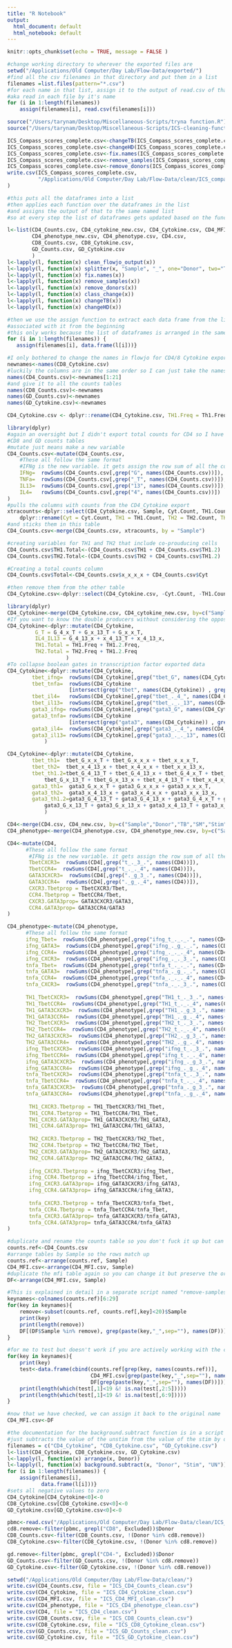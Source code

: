 ```yaml
---
title: "R Notebook"
output:
  html_document: default
  html_notebook: default
---
```

```r
knitr::opts_chunk$set(echo = TRUE, message = FALSE )
```

```r
#change working directory to wherever the exported files are
setwd("/Applications/Old Computer/Day Lab/Flow-Data/exported/")
#find all the csv filenames in that directory and put them in a list
filenames =list.files(pattern="*.csv")
#for each name in that list, assign it to the output of read.csv of that name
#aka read in each file by it's name
for (i in 1:length(filenames)) 
    assign(filenames[i], read.csv(filenames[i]))
```

```r
source("/Users/tarynam/Desktop/Miscellaneous-Scripts/tryna function.R")
source("/Users/tarynam/Desktop/Miscellaneous-Scripts/ICS-cleaning-functions.R")
```

```r
ICS_Compass_scores_complete.csv<-changeTB(ICS_Compass_scores_complete.csv)
ICS_Compass_scores_complete.csv<-changeHD(ICS_Compass_scores_complete.csv)
ICS_Compass_scores_complete.csv<-fix.names(ICS_Compass_scores_complete.csv)
ICS_Compass_scores_complete.csv<-remove_samples(ICS_Compass_scores_complete.csv)
ICS_Compass_scores_complete.csv<-remove_donors(ICS_Compass_scores_complete.csv)
write.csv(ICS_Compass_scores_complete.csv,
          "/Applications/Old Computer/Day Lab/Flow-Data/clean/ICS_compass_complete_clean.csv"
)
```

```r
#this puts all the dataframes into a list 
#then applies each function over the dataframes in the list
#and assigns the output of that to the same named list
#so at every step the list of dataframes gets updated based on the function output 

l<-list(CD4_Counts.csv, CD4_cytokine_new.csv, CD4_Cytokine.csv, CD4_MFI.csv, CD4_new.csv,
        CD4_phenotype_new.csv, CD4_phenotype.csv, CD4.csv, 
        CD8_Counts.csv, CD8_Cytokine.csv, 
        GD_Counts.csv, GD_Cytokine.csv
        )
l<-lapply(l, function(x) clean_flowjo_output(x))
l<-lapply(l, function(x) splitter(x, "Sample", "_", one="Donor", two="TB", three="SM", four="Stim"))
l<-lapply(l, function(x) fix.names(x))
l<-lapply(l, function(x) remove_samples(x))
l<-lapply(l, function(x) remove_donors(x))
l<-lapply(l, function(x) class_change(x))
l<-lapply(l, function(x) changeTB(x))
l<-lapply(l, function(x) changeHD(x))

#then we use the assign function to extract each data frame from the list and assign it to the filename
#associated with it from the beginning
#this only works because the list of dataframes is arranged in the same order as the list filenames 
for (i in 1:length(filenames)) {
   assign(filenames[i], data.frame(l[i]))}
```

```r
#I only bothered to change the names in flowjo for CD4/8 Cytokine exports so the rest are ugly
newnames<-names(CD8_Cytokine.csv)
#luckily the columns are in the same order so I can just take the names from one of those 
names(CD4_Counts.csv)<-newnames[1:21]
#and give it to all the counts tables
names(CD8_Counts.csv)<-newnames
names(GD_Counts.csv)<-newnames
names(GD_Cytokine.csv)<-newnames

CD4_Cytokine.csv <- dplyr::rename(CD4_Cytokine.csv, TH1.Freq = Th1.Freq)
```

```r
library(dplyr)
#again an oversight but I didn't export total counts for CD4 so I have to make them to match 
#CD8 and GD counts tables
#mutate just means make a new variable 
CD4_Counts.csv<-mutate(CD4_Counts.csv,
    #These all follow the same format
    #IFNg is the new variable. it gets assign the row sum of all the columns that have a G in the name
    IFNg=  rowSums(CD4_Counts.csv[,grep("G", names(CD4_Counts.csv))]),
    TNFa=  rowSums(CD4_Counts.csv[,grep("_T", names(CD4_Counts.csv))]),
    IL13=  rowSums(CD4_Counts.csv[,grep("13", names(CD4_Counts.csv))]),
    IL4=   rowSums(CD4_Counts.csv[,grep("4", names(CD4_Counts.csv))])
)
#pulls the columns with counts from the CD4_Cytokine export
xtracounts<-dplyr::select(CD4_Cytokine.csv, Sample, Cyt.Count, TH1.Count, TH1.2.Count, TH2.Count)%>%
    dplyr::rename(Cyt = Cyt.Count, TH1 = TH1.Count, TH2 = TH2.Count, TH1.2 = TH1.2.Count)
#and sticks them in this table
CD4_Counts.csv<-merge(CD4_Counts.csv, xtracounts, by = "Sample")

#creating variables for TH1 and TH2 that include co-prouducing cells
CD4_Counts.csv$TH1.Total<-(CD4_Counts.csv$TH1 + CD4_Counts.csv$TH1.2)
CD4_Counts.csv$TH2.Total<-(CD4_Counts.csv$TH2 + CD4_Counts.csv$TH1.2)

#Creating a total counts column
CD4_Counts.csv$Total<-CD4_Counts.csv$x_x_x_x + CD4_Counts.csv$Cyt

#then remove them from the other table
CD4_Cytokine.csv<-dplyr::select(CD4_Cytokine.csv, -Cyt.Count, -TH1.Count, -TH1.2.Count, -TH2.Count)
```

```r
library(dplyr)
CD4_Cytokine<-merge(CD4_Cytokine.csv, CD4_cytokine_new.csv, by=c("Sample","Donor","TB","SM","Stim" ), all=TRUE)
#If you want to know the double producers without considering the opposite TH cytokines
CD4_Cytokine<-dplyr::mutate(CD4_Cytokine, 
         G_T = G_4_x_T + G_x_13_T + G_x_x_T,
         IL4_IL13 = G_4_13_x + x_4_13_T + x_4_13_x,
         TH1.Total = TH1.Freq + TH1.2.Freq,
         TH2.Total = TH2.Freq + TH1.2.Freq
                   )
#To collapse boolean gates in transcription factor exported data
CD4_Cytokine<-dplyr::mutate(CD4_Cytokine, 
        tbet_ifng=  rowSums(CD4_Cytokine[,grep("tbet_G", names(CD4_Cytokine))]),
        tbet_tnfa=  rowSums(CD4_Cytokine
                    [intersect(grep("tbet", names(CD4_Cytokine)) , grep("_T", names(CD4_Cytokine)))]),
        tbet_il4=   rowSums(CD4_Cytokine[,grep("tbet_._4_", names(CD4_Cytokine))]),
        tbet_il13=  rowSums(CD4_Cytokine[,grep("tbet_._._13", names(CD4_Cytokine))]),
        gata3_ifng= rowSums(CD4_Cytokine[,grep("gata3_G", names(CD4_Cytokine))]),
        gata3_tnfa= rowSums(CD4_Cytokine
                    [intersect(grep("gata3", names(CD4_Cytokine)) , grep("_T", names(CD4_Cytokine)))]),
        gata3_il4=  rowSums(CD4_Cytokine[,grep("gata3_._4_", names(CD4_Cytokine))]),
        gata3_il13= rowSums(CD4_Cytokine[,grep("gata3_._._13", names(CD4_Cytokine))])
            )

CD4_Cytokine<-dplyr::mutate(CD4_Cytokine, 
        tbet_th1=  tbet_G_x_x_T + tbet_G_x_x_x + tbet_x_x_x_T,
        tbet_th2=  tbet_x_4_13_x + tbet_x_4_x_x + tbet_x_x_13_x,
        tbet_th1.2=tbet_G_4_13_T + tbet_G_4_13_x + tbet_G_4_x_T + tbet_G_4_x_x + 
            tbet_G_x_13_T + tbet_G_x_13_x + tbet_x_4_13_T + tbet_x_4_x_T + tbet_x_x_13_T,
        gata3_th1=  gata3_G_x_x_T + gata3_G_x_x_x + gata3_x_x_x_T,
        gata3_th2=  gata3_x_4_13_x + gata3_x_4_x_x + gata3_x_x_13_x,
        gata3_th1.2=gata3_G_4_13_T + gata3_G_4_13_x + gata3_G_4_x_T + gata3_G_4_x_x + 
            gata3_G_x_13_T + gata3_G_x_13_x + gata3_x_4_13_T + gata3_x_4_x_T + gata3_x_x_13_T 
            )
```

```r
CD4<-merge(CD4.csv, CD4_new.csv, by=c("Sample","Donor","TB","SM","Stim" ), all=TRUE)
CD4_phenotype<-merge(CD4_phenotype.csv, CD4_phenotype_new.csv, by=c("Sample","Donor","TB","SM","Stim" ), all=TRUE)
```

```r
CD4<-mutate(CD4,
      #These all follow the same format
       #IFNg is the new variable. it gets assign the row sum of all the columns that have a G in the name
       TbetCXCR3=  rowSums(CD4[,grep("t_._3_.", names(CD4))]),
       TbetCCR4=  rowSums(CD4[,grep("t_._._4", names(CD4))]),
       GATA3CXCR3=  rowSums(CD4[,grep("._g_3_.", names(CD4))]),
       GATA3CCR4=  rowSums(CD4[,grep("._g_._4", names(CD4))]),
       CXCR3.Tbetprop = TbetCXCR3/Tbet,
       CCR4.Tbetprop = TbetCCR4/Tbet,
       CXCR3.GATA3prop= GATA3CXCR3/GATA3,
       CCR4.GATA3prop= GATA3CCR4/GATA3
)

CD4_phenotype<-mutate(CD4_phenotype,
      #These all follow the same format
      ifng_Tbet=  rowSums(CD4_phenotype[,grep("ifng_t_._._.", names(CD4_phenotype))]),
      ifng_GATA3=  rowSums(CD4_phenotype[,grep("ifng_._g_._.", names(CD4_phenotype))]),
      ifng_CCR4=  rowSums(CD4_phenotype[,grep("ifng_._._._4", names(CD4_phenotype))]),
      ifng_CXCR3=  rowSums(CD4_phenotype[,grep("ifng_._._3_.", names(CD4_phenotype))]),
      tnfa_Tbet=  rowSums(CD4_phenotype[,grep("tnfa_t_._._.", names(CD4_phenotype))]),
      tnfa_GATA3=  rowSums(CD4_phenotype[,grep("tnfa_._g_._.", names(CD4_phenotype))]),
      tnfa_CCR4=  rowSums(CD4_phenotype[,grep("tnfa_._._._4", names(CD4_phenotype))]),
      tnfa_CXCR3=  rowSums(CD4_phenotype[,grep("tnfa_._._3_.", names(CD4_phenotype))]),      
     
      TH1_TbetCXCR3=  rowSums(CD4_phenotype[,grep("TH1_t_._3_.", names(CD4_phenotype))]),
      TH1_TbetCCR4=  rowSums(CD4_phenotype[,grep("TH1_t_._._4", names(CD4_phenotype))]),
      TH1_GATA3CXCR3=  rowSums(CD4_phenotype[,grep("TH1_._g_3_.", names(CD4_phenotype))]),
      TH1_GATA3CCR4=  rowSums(CD4_phenotype[,grep("TH1_._g_._4", names(CD4_phenotype))]),
      TH2_TbetCXCR3=  rowSums(CD4_phenotype[,grep("TH2_t_._3_.", names(CD4_phenotype))]),
      TH2_TbetCCR4=  rowSums(CD4_phenotype[,grep("TH2_t_._._4", names(CD4_phenotype))]),
      TH2_GATA3CXCR3=  rowSums(CD4_phenotype[,grep("TH2_._g_3_.", names(CD4_phenotype))]),
      TH2_GATA3CCR4=  rowSums(CD4_phenotype[,grep("TH2_._g_._4", names(CD4_phenotype))]),
      ifng_TbetCXCR3=  rowSums(CD4_phenotype[,grep("ifng_t_._3_.", names(CD4_phenotype))]),
      ifng_TbetCCR4=  rowSums(CD4_phenotype[,grep("ifng_t_._._4", names(CD4_phenotype))]),
      ifng_GATA3CXCR3=  rowSums(CD4_phenotype[,grep("ifng_._g_3_.", names(CD4_phenotype))]),
      ifng_GATA3CCR4=  rowSums(CD4_phenotype[,grep("ifng_._g_._4", names(CD4_phenotype))]),
      tnfa_TbetCXCR3=  rowSums(CD4_phenotype[,grep("tnfa_t_._3_.", names(CD4_phenotype))]),
      tnfa_TbetCCR4=  rowSums(CD4_phenotype[,grep("tnfa_t_._._4", names(CD4_phenotype))]),
      tnfa_GATA3CXCR3=  rowSums(CD4_phenotype[,grep("tnfa_._g_3_.", names(CD4_phenotype))]),
      tnfa_GATA3CCR4=  rowSums(CD4_phenotype[,grep("tnfa_._g_._4", names(CD4_phenotype))]),
      
       TH1_CXCR3.Tbetprop = TH1_TbetCXCR3/TH1_Tbet,
       TH1_CCR4.Tbetprop = TH1_TbetCCR4/TH1_Tbet,
       TH1_CXCR3.GATA3prop= TH1_GATA3CXCR3/TH1_GATA3,
       TH1_CCR4.GATA3prop= TH1_GATA3CCR4/TH1_GATA3,
      
       TH2_CXCR3.Tbetprop = TH2_TbetCXCR3/TH2_Tbet,
       TH2_CCR4.Tbetprop = TH2_TbetCCR4/TH2_Tbet,
       TH2_CXCR3.GATA3prop= TH2_GATA3CXCR3/TH2_GATA3,
       TH2_CCR4.GATA3prop= TH2_GATA3CCR4/TH2_GATA3,
      
       ifng_CXCR3.Tbetprop = ifng_TbetCXCR3/ifng_Tbet,
       ifng_CCR4.Tbetprop = ifng_TbetCCR4/ifng_Tbet,
       ifng_CXCR3.GATA3prop= ifng_GATA3CXCR3/ifng_GATA3,
       ifng_CCR4.GATA3prop= ifng_GATA3CCR4/ifng_GATA3,
             
       tnfa_CXCR3.Tbetprop = tnfa_TbetCXCR3/tnfa_Tbet,
       tnfa_CCR4.Tbetprop = tnfa_TbetCCR4/tnfa_Tbet,
       tnfa_CXCR3.GATA3prop= tnfa_GATA3CXCR3/tnfa_GATA3,
       tnfa_CCR4.GATA3prop= tnfa_GATA3CCR4/tnfa_GATA3
)


```

```r
#duplicate and rename the counts table so you don't fuck it up but can still use it
counts.ref<-CD4_Counts.csv
#arrange tables by Sample so the rows match up
counts.ref<-arrange(counts.ref, Sample)
CD4_MFI.csv<-arrange(CD4_MFI.csv, Sample)
#duplicate the mfi table again so you can change it but preserve the original just in case
DF<-arrange(CD4_MFI.csv, Sample)

#This is explained in detail in a separate script named "remove-samples-using-key.R"
keynames<-colnames(counts.ref)[6:29]
for(key in keynames){
    remove<-subset(counts.ref, counts.ref[,key]<20)$Sample
    print(key)
    print(length(remove))
    DF[(DF$Sample %in% remove), grep(paste(key,"_",sep=""), names(DF))]<-NA
}

#for me to test but doesn't work if you are actively working with the code. Only works if you just run the whole script. also documented in the same script as above
for(key in keynames){
    print(key)
    test<-data.frame(cbind(counts.ref[grep(key, names(counts.ref))], 
                           CD4_MFI.csv[grep(paste(key,"_",sep=""), names(CD4_MFI.csv))],
                           DF[grep(paste(key,"_",sep=""), names(DF))]))
    print(length(which(test[,1]<19 &! is.na(test[,2:5]))))
    print(length(which(test[,1]<19 &! is.na(test[,6:9]))))
}

#now that we have checked, we can assign it back to the original name
CD4_MFI.csv<-DF
```

```r
#the documentation for the background.subtract function is in a script in the miscellaneous folder
#just subtracts the value of the unstim from the value of the stim by donor
filenames = c("CD4_Cytokine", "CD8_Cytokine.csv", "GD_Cytokine.csv")
l<-list(CD4_Cytokine, CD8_Cytokine.csv, GD_Cytokine.csv)
l<-lapply(l, function(x) arrange(x, Donor))
l<-lapply(l, function(x) background.subtract(x, "Donor", "Stim", "UN"))
for (i in 1:length(filenames)) {
    assign(filenames[i], 
           data.frame(l[i]))}
#sets all negative values to zero
CD4_Cytokine[CD4_Cytokine<0]<-0
CD8_Cytokine.csv[CD8_Cytokine.csv<0]<-0
GD_Cytokine.csv[GD_Cytokine.csv<0]<-0
```

```r
pbmc<-read.csv("/Applications/Old Computer/Day Lab/Flow-Data/clean/ICS_DonorInfo_clean.csv")
cd8.remove<-filter(pbmc, grepl("CD8", Excluded))$Donor
CD8_Counts.csv<-filter(CD8_Counts.csv, !(Donor %in% cd8.remove))
CD8_Cytokine.csv<-filter(CD8_Cytokine.csv, !(Donor %in% cd8.remove))

gd.remove<-filter(pbmc, grepl("CD4-", Excluded))$Donor
GD_Counts.csv<-filter(GD_Counts.csv, !(Donor %in% cd8.remove))
GD_Cytokine.csv<-filter(GD_Cytokine.csv, !(Donor %in% cd8.remove))

```

```r
setwd("/Applications/Old Computer/Day Lab/Flow-Data/clean/")
write.csv(CD4_Counts.csv, file = "ICS_CD4_Counts_clean.csv")
write.csv(CD4_Cytokine, file = "ICS_CD4_Cytokine_clean.csv")
write.csv(CD4_MFI.csv, file = "ICS_CD4_MFI_clean.csv")
write.csv(CD4_phenotype, file = "ICS_CD4_phenotype_clean.csv")
write.csv(CD4, file = "ICS_CD4_clean.csv")
write.csv(CD8_Counts.csv, file = "ICS_CD8_Counts_clean.csv")
write.csv(CD8_Cytokine.csv, file = "ICS_CD8_Cytokine_clean.csv")
write.csv(GD_Counts.csv, file = "ICS_GD_Counts_clean.csv")
write.csv(GD_Cytokine.csv, file = "ICS_GD_Cytokine_clean.csv")
```

